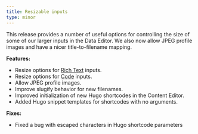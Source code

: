 ```yaml
---
title: Resizable inputs
type: minor
---
```

This release provides a number of useful options for controlling the size of some of our larger inputs in the Data Editor. We also now allow JPEG profile images and have a nicer title-to-filename mapping.

**Features:**

* Resize options for [Rich Text](/documentation/articles/what-is-a-rich-text-input/) inputs.
* Resize options for [Code](/documentation/articles/what-is-a-code-input/) inputs.
* Allow JPEG profile images.
* Improve slugify behavior for new filenames.
* Improved initialization of new Hugo shortcodes in the Content Editor.
* Added Hugo snippet templates for shortcodes with no arguments.

**Fixes:**

* Fixed a bug with escaped characters in Hugo shortcode parameters